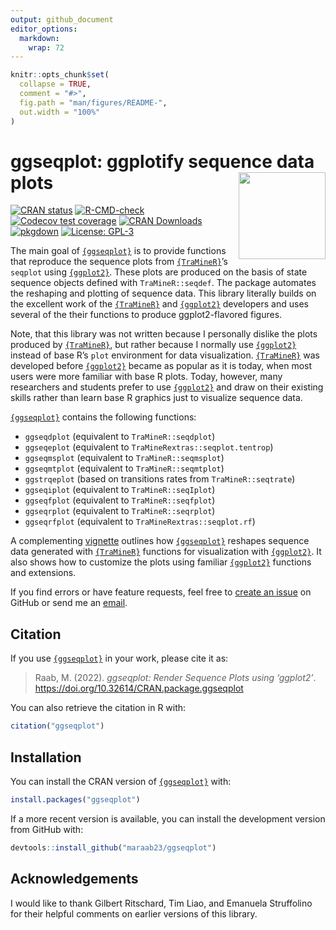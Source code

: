 ```yaml
---
output: github_document
editor_options: 
  markdown: 
    wrap: 72
---
```


<!-- README.md is generated from README.Rmd. Please edit that file -->

```r
knitr::opts_chunk$set(
  collapse = TRUE,
  comment = "#>",
  fig.path = "man/figures/README-",
  out.width = "100%"
)
```

# ggseqplot: ggplotify sequence data plots <img src="man/figures/logo.png" align="right" height="139"/>

<!-- badges: start -->

[![CRAN status](https://www.r-pkg.org/badges/version/ggseqplot)](https://cran.r-project.org/package=ggseqplot)
[![R-CMD-check](https://github.com/maraab23/ggseqplot/workflows/R-CMD-check/badge.svg)](https://github.com/maraab23/ggseqplot/actions)
[![Codecov test coverage](https://codecov.io/gh/maraab23/ggseqplot/branch/main/graph/badge.svg)](https://app.codecov.io/gh/maraab23/ggseqplot?branch=main)
[![CRAN Downloads](https://cranlogs.r-pkg.org/badges/grand-total/ggseqplot)](https://cranlogs.r-pkg.org/badges/grand-total/ggseqplot)
[![pkgdown](https://img.shields.io/badge/docs-pkgdown-blue.svg)](https://maraab23.github.io/ggseqplot/)
[![License: GPL-3](https://img.shields.io/badge/license-GPL--3-blue.svg)](https://cran.r-project.org/web/licenses/GPL-3)


<!-- badges: end -->

The main goal of [`{ggseqplot}`](https://maraab23.github.io/ggseqplot/) is to 
provide functions that reproduce the sequence plots from
[`{TraMineR}`](http://traminer.unige.ch){target="\_blank"}'s `seqplot`
using [`{ggplot2}`](https://ggplot2.tidyverse.org/){target="\_blank"}.
These plots are produced on the basis of state sequence objects defined with
`TraMineR::seqdef`. The package automates the reshaping and plotting of
sequence data. This library literally builds on the excellent work of the
[`{TraMineR}`](http://traminer.unige.ch){target="\_blank"} and
[`{ggplot2}`](https://ggplot2.tidyverse.org/){target="\_blank"}
developers and uses several of the their functions to produce
ggplot2-flavored figures.

Note, that this library was not written because I personally dislike the
plots produced by
[`{TraMineR}`](http://traminer.unige.ch){target="\_blank"}, but rather
because I normally use
[`{ggplot2}`](https://ggplot2.tidyverse.org/){target="\_blank"} instead of
base R's `plot` environment for data visualization.
[`{TraMineR}`](http://traminer.unige.ch){target="\_blank"} was developed before
[`{ggplot2}`](https://ggplot2.tidyverse.org/){target="\_blank"} became as popular
as it is today, when most users were more familiar with base R plots. 
Today, however, many researchers and students prefer to use 
[`{ggplot2}`](https://ggplot2.tidyverse.org/){target="\_blank"} and
draw on their existing skills rather than learn base R graphics just to
visualize sequence data.


[`{ggseqplot}`](https://maraab23.github.io/ggseqplot/) contains the 
following functions:


-   `ggseqdplot` (equivalent to `TraMineR::seqdplot`)
-   `ggseqeplot` (equivalent to `TraMineRextras::seqplot.tentrop`)
-   `ggseqmsplot` (equivalent to `TraMineR::seqmsplot`)
-   `ggseqmtplot` (equivalent to `TraMineR::seqmtplot`)
-   `ggstrqeplot` (based on transitions rates from `TraMineR::seqtrate`)
-   `ggseqiplot` (equivalent to `TraMineR::seqIplot`)
-   `ggseqfplot` (equivalent to `TraMineR::seqfplot`)
-   `ggseqrplot` (equivalent to `TraMineR::seqrplot`)
-   `ggseqrfplot` (equivalent to `TraMineRextras::seqplot.rf`)


A complementing [vignette](https://maraab23.github.io/ggseqplot/articles/ggseqplot.html) outlines how [`{ggseqplot}`](https://maraab23.github.io/ggseqplot/) reshapes sequence data
generated with [`{TraMineR}`](http://traminer.unige.ch){target="\_blank"} functions for
visualization with [`{ggplot2}`](https://ggplot2.tidyverse.org/){target="\_blank"}. 
It also shows how to customize the plots using familiar
[`{ggplot2}`](https://ggplot2.tidyverse.org/){target="\_blank"}
functions and extensions.

If you find errors or have feature requests, feel free to [create an
issue](https://github.com/maraab23/ggseqplot/issues/new) on GitHub or
send me an
[email](mailto:marcel.raab@ifb.uni-bamberg.de?subject=ggseqplot%3A%20feature%20request).



## Citation

If you use [`{ggseqplot}`](https://cran.r-project.org/package=ggseqplot) in your work, please cite it as:

> Raab, M. (2022). *ggseqplot: Render Sequence Plots using 'ggplot2'*.
> [https://doi.org/10.32614/CRAN.package.ggseqplot](https://doi.org/10.32614/CRAN.package.ggseqplot)

You can also retrieve the citation in R with:

```r
citation("ggseqplot")
```


## Installation

You can install the CRAN version of [`{ggseqplot}`](https://maraab23.github.io/ggseqplot/) with:

``` r
install.packages("ggseqplot")
```

If a more recent version is available, you can install the development version from GitHub with:

``` r
devtools::install_github("maraab23/ggseqplot")
```


## Acknowledgements

I would like to thank Gilbert Ritschard, Tim Liao, and Emanuela Struffolino for 
their helpful comments on earlier versions of this library. 

